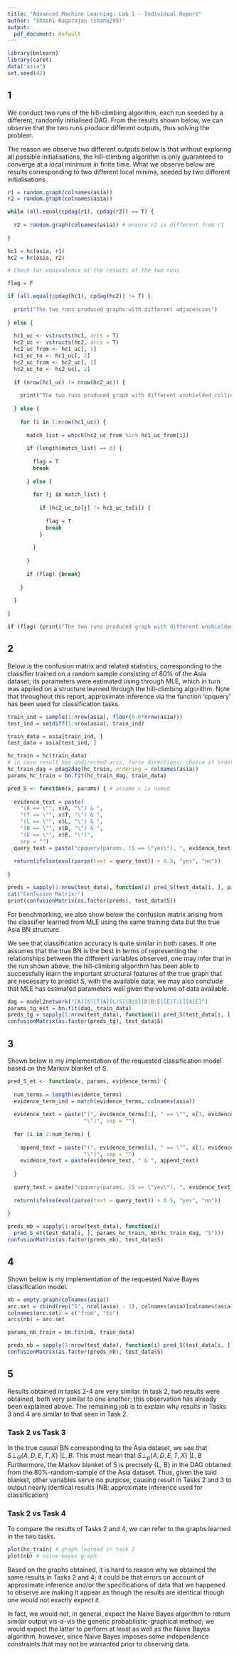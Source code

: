 ```yaml
---
title: "Advanced Machine Learning: Lab 1 - Individual Report"
author: "Shashi Nagarajan (shana299)"
output:
  pdf_document: default
---
```


``` r
library(bnlearn)
library(caret)
data("asia")
set.seed(42)
```

## 1

We conduct two runs of the hill-climbing algorithm, each run seeded by a different, randomly initialised DAG. From the results shown below, we can observe that the two runs produce different outputs, thus solving the problem.

The reason we observe two different outputs below is that without exploring all possible initialisations, the hill-climbing algorithm is only guaranteed to converge at a local minimum in finite time. What we observe below are results corresponding to two different local minima, seeded by two different initialisations.

``` r
r1 = random.graph(colnames(asia))
r2 = random.graph(colnames(asia))

while (all.equal(cpdag(r1), cpdag(r2)) == T) {
  
  r2 = random.graph(colnames(asia)) # ensure r2 is different from r1
  
}

hc1 = hc(asia, r1)
hc2 = hc(asia, r2)

# Check for equivalence of the results of the two runs

flag = F

if (all.equal(cpdag(hc1), cpdag(hc2)) != T) {
  
  print("The two runs produced graphs with different adjacencies")
  
} else {
  
  hc1_uc <- vstructs(hc1, arcs = T)
  hc2_uc <- vstructs(hc2, arcs = T)
  hc1_uc_from <- hc1_uc[, 1]
  hc1_uc_to <- hc1_uc[, 2]
  hc2_uc_from <- hc2_uc[, 1]
  hc2_uc_to <- hc2_uc[, 2]
  
  if (nrow(hc1_uc) != nrow(hc2_uc)) {
    
    print("The two runs produced graph with different unshielded colliders")
    
  } else {
    
    for (i in 1:nrow(hc1_uc)) {
      
      match_list = which(hc2_uc_from %in% hc1_uc_from[i])
      
      if (length(match_list) == 0) {
        
        flag = T
        break
        
      } else {
        
        for (j in match_list) {
          
          if (hc2_uc_to[j] != hc1_uc_to[i]) {
            
            flag = T
            break
          }
          
        }
        
      }
      
      if (flag) {break}
      
    }
    
  }
  
}

if (flag) {print("The two runs produced graph with different unshielded colliders")}

```

## 2

Below is the confusion matrix and related statistics, corresponding to the classifier trained on a random sample consisting of 80% of the Asia dataset; its parameters were estimated using through MLE, which in turn was applied on a structure learned through the hill-climbing algorithm. Note that throughout this report, approximate inference via the function 'cpquery' has been used for classification tasks.

``` r
train_ind = sample(1:nrow(asia), floor(0.8*nrow(asia)))
test_ind = setdiff(1:nrow(asia), train_ind)

train_data = asia[train_ind, ]
test_data = asia[test_ind, ]

hc_train = hc(train_data)
# in case result has undirected arcs, force directions; choice of ordering arbitrary
hc_train_dag = pdag2dag(hc_train, ordering = colnames(asia))
params_hc_train = bn.fit(hc_train_dag, train_data)

pred_S <- function(x, params) { # assume x is named
  
  evidence_text = paste(
    "(A == \"", x$A, "\") & ",
    "(T == \"", x$T, "\") & ",
    "(L == \"", x$L, "\") & ",
    "(B == \"", x$B, "\") & ",
    "(E == \"", x$E, "\")",
    sep = "")
  query_text = paste("cpquery(params, (S == \"yes\"), ", evidence_text, ")", sep = "")
  
  return(ifelse(eval(parse(text = query_text)) > 0.5, "yes", "no"))
  
}

preds = sapply(1:nrow(test_data), function(i) pred_S(test_data[i, ], params_hc_train))
cat("Confusion Matrix:")
print(confusionMatrix(as.factor(preds), test_data$S))
```

For benchmarking, we also show below the confusion matrix arising from the classifier learned from MLE using the same training data but the true Asia BN structure.

We see that classification accuracy is quite similar in both cases. If one assumes that the true BN is the best in terms of representing the relationships between the different variables observed, one may infer that in the run shown above, the hill-climbing algorithm has been able to successfully learn the important structural features of the true graph that are necessary to predict S, with the available data; we may also conclude that MLE has estimated parameters well given the volume of data available.

``` r
dag = model2network("[A][S][T|A][L|S][B|S][D|B:E][E|T:L][X|E]")
params_tg_est = bn.fit(dag, train_data)
preds_tg = sapply(1:nrow(test_data), function(i) pred_S(test_data[i, ], params_tg_est))
confusionMatrix(as.factor(preds_tg), test_data$S)
```

## 3

Shown below is my implementation of the requested classification model based on the Markov blanket of S.

``` r
pred_S_et <- function(x, params, evidence_terms) {
  
  num_terms = length(evidence_terms)
  evidence_term_ind = match(evidence_terms, colnames(asia))
  
  evidence_text = paste("(", evidence_terms[1], " == \"", x[1, evidence_term_ind[1]], 
                        "\")", sep = "")
  
  for (i in 2:num_terms) {
    
    append_text = paste("(", evidence_terms[i], " == \"", x[1, evidence_term_ind[i]], 
                        "\")", sep = "")
    evidence_text = paste(evidence_text, " & ", append_text)
    
  }
  
  query_text = paste("cpquery(params, (S == \"yes\"), ", evidence_text, ")", sep = "")
  
  return(ifelse(eval(parse(text = query_text)) > 0.5, "yes", "no"))
  
}

preds_mb = sapply(1:nrow(test_data), function(i) 
  pred_S_et(test_data[i, ], params_hc_train, mb(hc_train_dag, "S")))
confusionMatrix(as.factor(preds_mb), test_data$S)
```

## 4

Shown below is my implementation of the requested Naive Bayes classification model.

``` r
nb = empty.graph(colnames(asia))
arc.set = cbind(rep("S", ncol(asia) - 1), colnames(asia)[colnames(asia) != "S"])
colnames(arc.set) = c("from", "to")
arcs(nb) = arc.set

params_nb_train = bn.fit(nb, train_data)

preds_nb = sapply(1:nrow(test_data), function(i) pred_S(test_data[i, ], params_nb_train))
confusionMatrix(as.factor(preds_nb), test_data$S)
```

## 5

Results obtained in tasks 2-4 are very similar. In task 2, two results were obtained, both very similar to one another; this observation has already been explained above. The remaining job is to explain why results in Tasks 3 and 4 are similar to that seen in Task 2.

### Task 2 vs Task 3
In the true causal BN corresponding to the Asia dataset, we see that $S \perp_G \{A, D, E, T, X\} ~| {L, B}$. This must mean that $S \perp_p \{A, D, E, T, X\} ~| {L, B}$ Furthermore, the Markov blanket of S is precisely {L, B} in the DAG obtained from the 80%-random-sample of the Asia dataset. Thus, given the said blanket, other variables serve no purpose, causing result in Tasks 2 and 3 to output nearly identical results (NB: approximate inference used for classification)

### Task 2 vs Task 4
To compare the results of Tasks 2 and 4, we can refer to the graphs learned in the two tasks.

``` r
plot(hc_train) # graph learned in task 2
plot(nb) # naive-bayes graph
```

Based on the graphs obtained, it is hard to reason why we obtained the same results in Tasks 2 and 4; it could be that errors on account of approximate inference and/or the specifications of data that we happened to observe are making it appear as though the results are identical though one would not exactly expect it.

In fact, we would not, in general, expect the Naive Bayes algorithm to return similar output vis-a-vis the generic probabilistic-graphical method; we would expect the latter to perform at least as well as the Naive Bayes algorithm, however, since Naive Bayes imposes some independence constraints that may not be warranted prior to observing data.